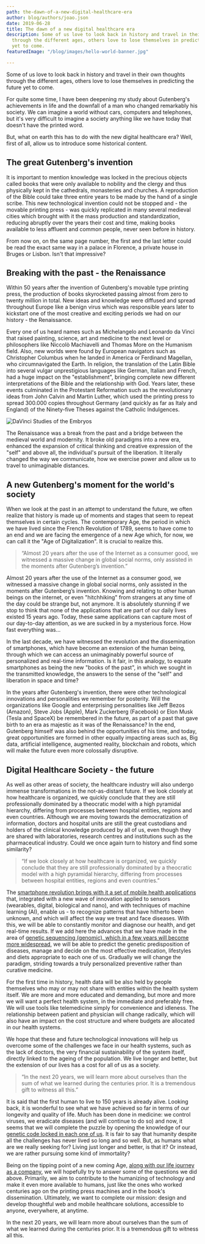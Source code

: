 ```yaml
---
path: the-dawn-of-a-new-digital-healthcare-era
author: blog/authors/joao.json
date: 2019-06-28
title: The dawn of a new digital healthcare era
description: Some of us love to look back in history and travel in their own thoughts
  through the different ages, others love to lose themselves in predicting the future
  yet to come.
featuredImage: "/blog/images/hello-world-banner.jpg"

---
```

Some of us love to look back in history and travel in their own thoughts through the different ages, others love to lose themselves in predicting the future yet to come.

For quite some time, I have been deepening my study about Gutenberg's achievements in life and the downfall of a man who changed remarkably his society. We can imagine a world without cars, computers and telephones, but it's very difficult to imagine a society anything like we have today that doesn't have the printed word.

But, what on earth this has to do with the new digital healthcare era? Well, first of all, allow us to introduce some historical content.

## The great Gutenberg's invention

It is important to mention knowledge was locked in the precious objects called books that were only available to nobility and the clergy and thus physically kept in the cathedrals, monasteries and churches. A reproduction of the Bible could take three entire years to be made by the hand of a single scribe. This new technological invention could not be stopped and - the movable printing press - was quickly replicated in many several medieval cities which brought with it the mass production and standardization, reducing abruptly over the years their cost and time, making books available to less affluent and common people, never seen before in history.

From now on, on the same page number, the first and the last letter could be read the exact same way in a palace in Florence, a private house in Bruges or Lisbon. Isn't that impressive?

## Breaking with the past - the Renaissance

Within 50 years after the invention of Gutenberg's movable type printing press, the production of books skyrocketed passing almost from zero to twenty million in total. New ideas and knowledge were diffused and spread throughout Europe like a benign virus which was responsible years later to kickstart one of the most creative and exciting periods we had on our history - the Renaissance.

Every one of us heard names such as Michelangelo and Leonardo da Vinci that raised painting, science, art and medicine to the next level or philosophers like Niccolò Machiavelli and Thomas More on the Humanism field. Also, new worlds were found by European navigators such as Christopher Columbus when he landed in America or Ferdinand Magellan, who circumnavigated the Earth. In religion, the translation of the Latin Bible into several vulgar unprestigious languages like German, Italian and French, had a huge impact on the "establishment", bringing complete new different interpretations of the Bible and the relationship with God. Years later, these events culminated in the Protestant Reformation such as the revolutionary ideas from John Calvin and Martin Luther, which used the printing press to spread 300.000 copies throughout Germany (and quickly as far as Italy and England) of the Ninety-five Theses against the Catholic Indulgences.

![DaVinci Studies of the Embryos](/blog/images/davinci.jpg)

The Renaissance was a break from the past and a bridge between the medieval world and modernity. It broke old paradigms into a new era, enhanced the expansion of critical thinking and creative expression of the "self" and above all, the individual's pursuit of the liberation. It literally changed the way we communicate, how we exercise power and allow us to travel to unimaginable distances.

## A new Gutenberg's moment for the world's society

When we look at the past in an attempt to understand the future, we often realize that history is made up of moments and stages that seem to repeat themselves in certain cycles. The contemporary Age, the period in which we have lived since the French Revolution of 1789, seems to have come to an end and we are facing the emergence of a new Age which, for now, we can call it the "Age of Digitalization". It is crucial to realize this.

> “Almost 20 years after the use of the Internet as a consumer good, we witnessed a massive change in global social norms, only assisted in the moments after Gutenberg’s invention.”

Almost 20 years after the use of the Internet as a consumer good, we witnessed a massive change in global social norms, only assisted in the moments after Gutenberg’s invention. Knowing and relating to other human beings on the internet, or even "hitchhiking" from strangers at any time of the day could be strange but, not anymore. It is absolutely stunning if we stop to think that none of the applications that are part of our daily lives existed 15 years ago. Today, these same applications can capture most of our day-to-day attention, as we are sucked in by a mysterious force. How fast everything was…

In the last decade, we have witnessed the revolution and the dissemination of smartphones, which have become an extension of the human being, through which we can access an unimaginably powerful source of personalized and real-time information. Is it fair, in this analogy, to equate smartphones as being the new "books of the past", in which we sought in the transmitted knowledge, the answers to the sense of the "self" and liberation in space and time?

In the years after Gutenberg's invention, there were other technological innovations and personalities we remember for posterity. Will the organizations like Google and enterprising personalities like Jeff Bezos (Amazon), Steve Jobs (Apple), Mark Zuckerberg (Facebook) or Elon Musk (Tesla and SpaceX) be remembered in the future, as part of a past that gave birth to an era as majestic as it was of the Renaissance? In the end, Gutenberg himself was also behind the opportunities of his time, and today, great opportunities are formed in other equally impacting areas such as, Big data, artificial intelligence, augmented reality, blockchain and robots, which will make the future even more colossally disruptive.

## Digital Healthcare Society - the future

As well as other areas of society, the healthcare industry will also undergo immense transformations in the not-as-distant future. If we look closely at how healthcare is organized, we quickly conclude that they are still professionally dominated by a theocratic model with a high pyramidal hierarchy, differing from processes between hospital entities, regions and even countries. Although we are moving towards the democratization of information, doctors and hospital units are still the great custodians and holders of the clinical knowledge produced by all of us, even though they are shared with laboratories, research centres and institutions such as the pharmaceutical industry. Could we once again turn to history and find some similarity?

> “If we look closely at how healthcare is organized, we quickly conclude that they are still professionally dominated by a theocratic model with a high pyramidal hierarchy, differing from processes between hospital entities, regions and even countries.”

The [smartphone revolution brings with it a set of mobile health applications](https://www.iqvia.com/newsroom/2017/11/impact-of-digital-health-grows-as-innovation-evidence-and-adoption-of-mobile-health-apps-accelerate) that, integrated with a new wave of innovation applied to sensors (wearables, digital, biological and nano), and with techniques of machine learning (AI), enable us - to recognize patterns that have hitherto been unknown, and which will affect the way we treat and face diseases. With this, we will be able to constantly monitor and diagnose our health, and get real-time results. If we add here the advances that we have made in the area of ​​[genetic sequencing (genomic), which in a few years will become more widespread](https://www.veritasgenetics.com/next-genomics-revolution-era-social-genome), we will be able to predict the genetic predisposition of diseases, manage and decide on the most effective medication, lifestyles and diets appropriate to each one of us. Gradually we will change the paradigm, striding towards a truly personalized preventive rather than curative medicine.

For the first time in history, health data will be also held by people themselves who may or may not share with entities within the health system itself. We are more and more educated and demanding, but more and more we will want a perfect health system, in the immediate and preferably free. We will use tools like telemedicine simply for convenience and idleness. The relationship between patient and physician will change radically, which will also have an impact on the cost structure and where budgets are allocated in our health systems.

We hope that these and future technological innovations will help us overcome some of the challenges we face in our health systems, such as the lack of doctors, the very financial sustainability of the system itself, directly linked to the ageing of the population. We live longer and better, but the extension of our lives has a cost for all of us as a society.

> “In the next 20 years, we will learn more about ourselves than the sum of what we learned during the centuries prior. It is a tremendous gift to witness all this.”

It is said that the first human to live to 150 years is already alive. Looking back, it is wonderful to see what we have achieved so far in terms of our longevity and quality of life. Much has been done in medicine: we control viruses, we eradicate diseases (and will continue to do so) and now, it seems that we will complete the puzzle by opening the knowledge of our [genetic code locked in each one of us](https://medicalfuturist.com/the-genomic-data-challenges-of-the-future). It is fair to say that humanity despite all the challenges has never lived so long and so well. But, as humans what are we really seeking for? Living just longer and better, is that it? Or instead, we are rather pursuing some kind of immortality?

Being on the tipping point of a new coming Age, [along with our life journey as a company](https://auroradigital.co), we will hopefully try to answer some of the questions we did above. Primarily, we aim to contribute to the humanizing of technology and make it even more available to humans, just like the ones who worked centuries ago on the printing press machines and in the book's dissemination. Ultimately, we want to complete our mission: design and develop thoughtful web and mobile healthcare solutions, accessible to anyone, everywhere, at anytime.

In the next 20 years, we will learn more about ourselves than the sum of what we learned during the centuries prior. It is a tremendous gift to witness all this.